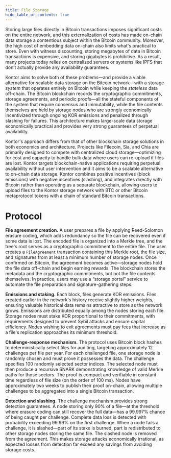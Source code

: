 ```yaml
---
title: File Storage
hide_table_of_contents: true
---
```


Storing large files directly in Bitcoin transactions imposes significant costs on the entire network, and this externalization of costs has made on-chain data storage a contentious subject within the Bitcoin community. Moreover, the high cost of embedding data on-chain also limits what's practical to store. Even with witness discounting, storing megabytes of data in Bitcoin transactions is expensive, and storing gigabytes is prohibitive. As a result, many projects today relies on centralized servers or systems like IPFS that don’t actually provide any availability guarantees.

Kontor aims to solve both of these problems—and provide a viable alternative for scalable data storage on the Bitcoin network—with a storage *system* that operates entirely on Bitcoin while keeping the *stateless* data off-chain. The Bitcoin blockchain records the cryptographic commitments, storage agreements, and periodic proofs—all the stateful components of the system that require consensus and immutability, while the file contents themselves are held by storage nodes who are strongly economically incentivized through ongoing KOR emissions and penalized through slashing for failures. This architecture makes large-scale data storage economically practical and provides very strong guarantees of perpetual availability.

Kontor's approach differs from that of other blockchain storage solutions in both economics and architecture. Projects like Filecoin, Sia, and Chia are primarily designed to compete with centralized cloud storage—optimizing for cost and capacity to handle bulk data where users can re-upload if files are lost. Kontor targets blockchain-native applications requiring perpetual availability without user intervention and it aims to be a scalable alternative to on-chain data storage. Kontor combines positive incentives (block emissions) with negative incentives (slashing), and integrates directly with Bitcoin rather than operating as a separate blockchain, allowing users to upload files to the Kontor storage network with BTC or other Bitcoin metaprotocol tokens with a chain of standard Bitcoin transactions.

# Protocol

**File agreement creation.** A user prepares a file by applying Reed-Solomon erasure coding, which adds redundancy so the file can be recovered even if some data is lost. The encoded file is organized into a Merkle tree, and the tree's root serves as a cryptographic commitment to the entire file. The user creates a `FileAgreement` transaction containing this Merkle root, the file size, and signatures from at least a minimum number of storage nodes. Once confirmed on Bitcoin, the agreement becomes active—storage nodes hold the file data off-chain and begin earning rewards. The blockchain stores the metadata and the cryptographic commitments, but not the file contents themselves. In practice, users may use a “storage portal” service to automate the file preparation and signature-gathering steps. 


**Emissions and staking.** Each block, files generate KOR emissions. Files created earlier in the network's history receive slightly higher weights, ensuring valuable historical data remains attractive to store as the network grows. Emissions are distributed equally among the nodes storing each file. Storage nodes must stake KOR proportional to their commitments, with requirements designed to prevent Sybil attacks and ensure capital efficiency. Nodes wishing to exit agreements must pay fees that increase as a file's replication approaches its minimum threshold.

**Challenge-response mechanism.** The protocol uses Bitcoin block hashes to deterministically select files for auditing, targeting approximately 12 challenges per file per year. For each challenged file, one storage node is randomly chosen and must prove it possesses the data. The challenge specifies 100 randomly selected sector indices. The selected node must then produce a recursive SNARK demonstrating knowledge of valid Merkle paths for those sectors. The proof is compact and verifiable in constant time regardless of file size (on the order of 100 ms). Nodes have approximately two weeks to publish their proof on-chain, allowing multiple challenges to be aggregated into a single Bitcoin transaction.

**Detection and slashing.** The challenge mechanism provides strong detection guarantees. A node storing only 90% of a file—at the threshold where erasure coding can still recover the full data—has a 99.997% chance of being caught per challenge. Complete data loss is detected with probability exceeding 99.99% on the first challenge. When a node fails a challenge, it is slashed—part of its stake is burned, part is redistributed to other storage nodes storing the same file. The slashed node is removed from the agreement. This makes storage attacks economically irrational, as expected losses from detection far exceed any savings from avoiding storage costs.

